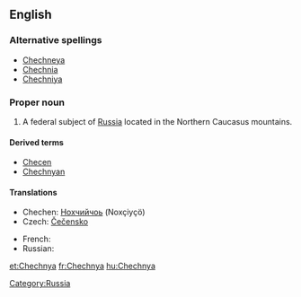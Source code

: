 ==English==
{{wikipedia}}

===Alternative spellings===
*[[Chechneya]]
*[[Chechnia]]
*[[Chechniya]]

===Proper noun===
{{en-proper noun}}

# A federal subject of [[Russia]] located in the Northern Caucasus mountains.

====Derived terms====
*[[Checen]]
*[[Chechnyan]]

====Translations====
{{trans-top|federal subject}}
*Chechen: [[Нохчийчоь]] (Noxçiyçö)
*Czech: [[Čečensko]] {{n}}
{{trans-mid}}
*French: {{t|fr|Tchétchénie|f}}
*Russian: {{t|ru|Чечня}}
{{trans-bottom}}

[[Category:Russia]]

[[et:Chechnya]]
[[fr:Chechnya]]
[[hu:Chechnya]]